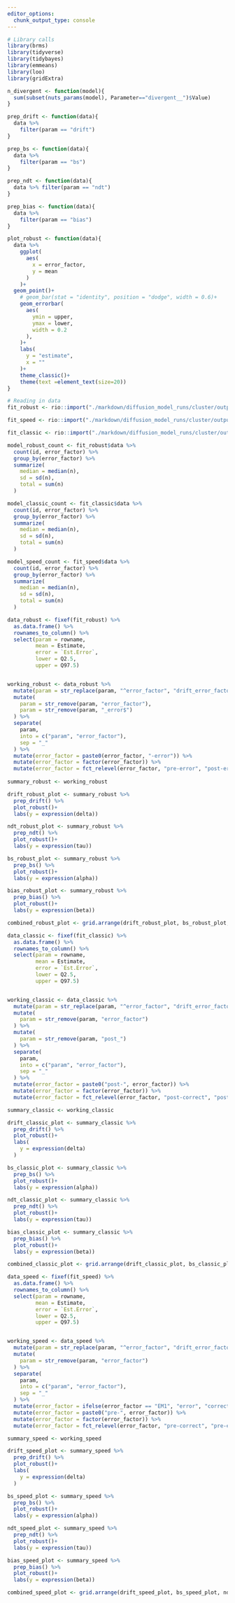 ```yaml
---
editor_options:
  chunk_output_type: console
---
```

```r
# Library calls
library(brms)
library(tidyverse)
library(tidybayes)
library(emmeans)
library(loo)
library(gridExtra)
```

```r
n_divergent <- function(model){
  sum(subset(nuts_params(model), Parameter=="divergent__")$Value)
}

prep_drift <- function(data){
  data %>% 
    filter(param == "drift")
}

prep_bs <- function(data){
  data %>% 
    filter(param == "bs")
}

prep_ndt <- function(data){
  data %>% filter(param == "ndt")
}

prep_bias <- function(data){
  data %>% 
    filter(param == "bias")
}

plot_robust <- function(data){
  data %>% 
    ggplot(
      aes(
        x = error_factor,
        y = mean
      )
    )+
  geom_point()+
    # geom_bar(stat = "identity", position = "dodge", width = 0.6)+
    geom_errorbar(
      aes(
        ymin = upper, 
        ymax = lower, 
        width = 0.2
      ),
    )+
    labs(
      y = "estimate",
      x = ""
    )+
    theme_classic()+
    theme(text =element_text(size=20))
}
```

```r
# Reading in data 
fit_robust <- rio::import("./markdown/diffusion_model_runs/cluster/output/hierarch_model_long_robust.rda")

fit_speed <- rio::import("./markdown/diffusion_model_runs/cluster/output/hierarch_model_speeding.rda")

fit_classic <- rio::import("./markdown/diffusion_model_runs/cluster/output/hierarch_model_long_classic.rda")
```

```r
model_robust_count <- fit_robust$data %>% 
  count(id, error_factor) %>%
  group_by(error_factor) %>% 
  summarize(
    median = median(n),
    sd = sd(n),
    total = sum(n)
  )

model_classic_count <- fit_classic$data %>% 
  count(id, error_factor) %>% 
  group_by(error_factor) %>% 
  summarize(
    median = median(n),
    sd = sd(n),
    total = sum(n)
  )

model_speed_count <- fit_speed$data %>% 
  count(id, error_factor) %>% 
  group_by(error_factor) %>% 
  summarize(
    median = median(n),
    sd = sd(n),
    total = sum(n)
  )

```

```r
data_robust <- fixef(fit_robust) %>%
  as.data.frame() %>% 
  rownames_to_column() %>% 
  select(param = rowname,
         mean = Estimate,
         error = `Est.Error`,
         lower = Q2.5,
         upper = Q97.5)


working_robust <- data_robust %>% 
  mutate(param = str_replace(param, "^error_factor", "drift_error_factor")) %>% 
  mutate(
    param = str_remove(param, "error_factor"),
    param = str_remove(param, "_error$")
  ) %>% 
  separate(
    param,
    into = c("param", "error_factor"),
    sep = "_"
  ) %>% 
  mutate(error_factor = paste0(error_factor, "-error")) %>% 
  mutate(error_factor = factor(error_factor)) %>% 
  mutate(error_factor = fct_relevel(error_factor, "pre-error", "post-error"))
 
summary_robust <- working_robust

drift_robust_plot <- summary_robust %>%
  prep_drift() %>%
  plot_robust()+
  labs(y = expression(delta))

ndt_robust_plot <- summary_robust %>% 
  prep_ndt() %>% 
  plot_robust()+
  labs(y = expression(tau))

bs_robust_plot <- summary_robust %>% 
  prep_bs() %>% 
  plot_robust()+
  labs(y = expression(alpha))

bias_robust_plot <- summary_robust %>% 
  prep_bias() %>% 
  plot_robust()+
  labs(y = expression(beta))

combined_robust_plot <- grid.arrange(drift_robust_plot, bs_robust_plot, ndt_robust_plot, bias_robust_plot)
```

```r
data_classic <- fixef(fit_classic) %>%
  as.data.frame() %>% 
  rownames_to_column() %>% 
  select(param = rowname,
         mean = Estimate,
         error = `Est.Error`,
         lower = Q2.5,
         upper = Q97.5)


working_classic <- data_classic %>% 
  mutate(param = str_replace(param, "^error_factor", "drift_error_factor")) %>% 
  mutate(
    param = str_remove(param, "error_factor")
  ) %>% 
  mutate(
    param = str_remove(param, "post_")
  ) %>% 
  separate(
    param,
    into = c("param", "error_factor"),
    sep = "_"
  ) %>% 
  mutate(error_factor = paste0("post-", error_factor)) %>% 
  mutate(error_factor = factor(error_factor)) %>% 
  mutate(error_factor = fct_relevel(error_factor, "post-correct", "post-error"))

summary_classic <- working_classic

drift_classic_plot <- summary_classic %>%
  prep_drift() %>% 
  plot_robust()+
  labs(
    y = expression(delta)
  )

bs_classic_plot <- summary_classic %>%
  prep_bs() %>%
  plot_robust()+
  labs(y = expression(alpha))

ndt_classic_plot <- summary_classic %>%
  prep_ndt() %>%
  plot_robust()+
  labs(y = expression(tau))

bias_classic_plot <- summary_classic %>%
  prep_bias() %>%
  plot_robust()+
  labs(y = expression(beta))

combined_classic_plot <- grid.arrange(drift_classic_plot, bs_classic_plot, ndt_classic_plot, bias_classic_plot)
```

```r
data_speed <- fixef(fit_speed) %>%
  as.data.frame() %>% 
  rownames_to_column() %>% 
  select(param = rowname,
         mean = Estimate,
         error = `Est.Error`,
         lower = Q2.5,
         upper = Q97.5)


working_speed <- data_speed %>% 
  mutate(param = str_replace(param, "^error_factor", "drift_error_factor")) %>% 
  mutate(
    param = str_remove(param, "error_factor")
  ) %>% 
  separate(
    param,
    into = c("param", "error_factor"),
    sep = "_"
  ) %>% 
  mutate(error_factor = ifelse(error_factor == "EM1", "error", "correct")) %>% 
  mutate(error_factor = paste0("pre-", error_factor)) %>% 
  mutate(error_factor = factor(error_factor)) %>% 
  mutate(error_factor = fct_relevel(error_factor, "pre-correct", "pre-error"))

summary_speed <- working_speed

drift_speed_plot <- summary_speed %>%
  prep_drift() %>% 
  plot_robust()+
  labs(
    y = expression(delta)
  )

bs_speed_plot <- summary_speed %>%
  prep_bs() %>%
  plot_robust()+
  labs(y = expression(alpha))

ndt_speed_plot <- summary_speed %>%
  prep_ndt() %>%
  plot_robust()+
  labs(y = expression(tau))

bias_speed_plot <- summary_speed %>%
  prep_bias() %>%
  plot_robust()+
  labs(y = expression(beta))

combined_speed_plot <- grid.arrange(drift_speed_plot, bs_speed_plot, ndt_speed_plot, bias_speed_plot)
```

